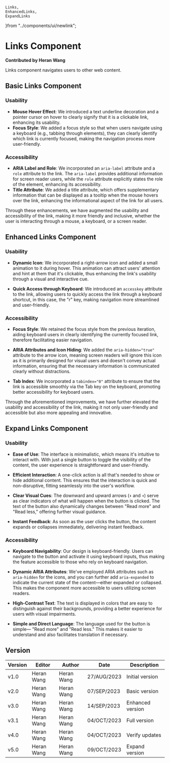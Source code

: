     Links,
    EnhancedLinks,
    ExpandLinks 
}from "../components/ui/newlink";

# Links Component

**Contributed by Heran Wang**

Links component navigates users to other web content.


## Basic Links Component
<Links />

### Usability
- **Mouse Hover Effect**: We introduced a text underline decoration and a pointer cursor on hover to clearly signify that it is a clickable link, enhancing its usability.
- **Focus Style**: We added a focus style so that when users navigate using a keyboard (e.g., tabbing through elements), they can clearly identify which link is currently focused, making the navigation process more user-friendly.

### Accessibility
- **ARIA Label and Role**: We incorporated an `aria-label` attribute and a `role` attribute to the link. The `aria-label` provides additional information for screen reader users, while the `role` attribute explicitly states the role of the element, enhancing its accessibility.
- **Title Attribute**: We added a title attribute, which offers supplementary information that can be displayed as a tooltip when the mouse hovers over the link, enhancing the informational aspect of the link for all users.

Through these enhancements, we have augmented the usability and accessibility of the link, making it more friendly and inclusive, whether the user is interacting through a mouse, a keyboard, or a screen reader.

## Enhanced Links Component
<EnhancedLinks />


### Usability

- **Dynamic Icon**: We incorporated a right-arrow icon and added a small animation to it during hover. This animation can attract users' attention and hint at them that it's clickable, thus enhancing the link's usability through a visual and interactive cue.
  
- **Quick Access through Keyboard**: We introduced an `accesskey` attribute to the link, allowing users to quickly access the link through a keyboard shortcut, in this case, the "r" key, making navigation more streamlined and user-friendly.

### Accessibility

- **Focus Style**: We retained the focus style from the previous iteration, aiding keyboard users in clearly identifying the currently focused link, therefore facilitating easier navigation.
  
- **ARIA Attributes and Icon Hiding**: We added the `aria-hidden="true"` attribute to the arrow icon, meaning screen readers will ignore this icon as it is primarily designed for visual users and doesn't convey actual information, ensuring that the necessary information is communicated clearly without distractions.
  
- **Tab Index**: We incorporated a `tabindex="0"` attribute to ensure that the link is accessible smoothly via the Tab key on the keyboard, promoting better accessibility for keyboard users.

Through the aforementioned improvements, we have further elevated the usability and accessibility of the link, making it not only user-friendly and accessible but also more appealing and innovative.

## Expand Links Component
<ExpandLinks />

### Usability

- **Ease of Use**: The interface is minimalistic, which means it's intuitive to interact with. With just a single button to toggle the visibility of the content, the user experience is straightforward and user-friendly.

- **Efficient Interaction**: A one-click action is all that's needed to show or hide additional content. This ensures that the interaction is quick and non-disruptive, fitting seamlessly into the user's workflow.

- **Clear Visual Cues**: The downward and upward arrows (`⬇` and `⬆`) serve as clear indicators of what will happen when the button is clicked. The text of the button also dynamically changes between "Read more" and "Read less," offering further visual guidance.

- **Instant Feedback**: As soon as the user clicks the button, the content expands or collapses immediately, delivering instant feedback.

### Accessibility

- **Keyboard Navigability**: Our design is keyboard-friendly. Users can navigate to the button and activate it using keyboard inputs, thus making the feature accessible to those who rely on keyboard navigation.

- **Dynamic ARIA Attributes**: We've employed ARIA attributes such as `aria-hidden` for the icons, and you can further add `aria-expanded` to indicate the current state of the content—either expanded or collapsed. This makes the component more accessible to users utilizing screen readers.

- **High-Contrast Text**: The text is displayed in colors that are easy to distinguish against their backgrounds, providing a better experience for users with visual impairments.

- **Simple and Direct Language**: The language used for the button is simple— "Read more" and "Read less." This makes it easier to understand and also facilitates translation if necessary.

## Version
| Version | Editor | Author | Date | Description |
| ---- | ---- | ---- | ---- | ---- |
| v1.0 | Heran Wang | Heran Wang | 27/AUG/2023 | Initial version |
| v2.0 | Heran Wang | Heran Wang | 07/SEP/2023 | Basic version |
| v3.0 | Heran Wang | Heran Wang | 14/SEP/2023 | Enhanced version |
| v3.1 | Heran Wang | Heran Wang | 04/OCT/2023 | Full version |
| v4.0 | Heran Wang | Heran Wang | 04/OCT/2023 | Verify updates |
| v5.0 | Heran Wang | Heran Wang | 09/OCT/2023 | Expand version |